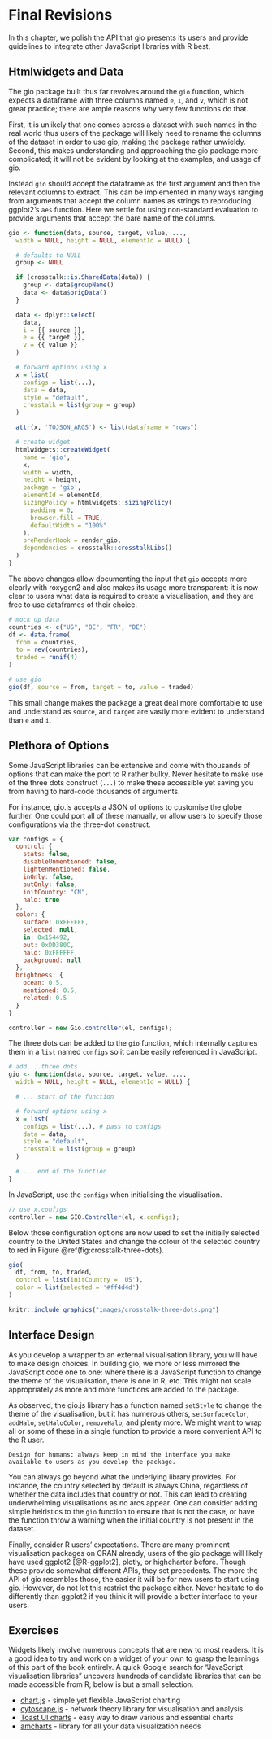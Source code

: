 # Final Revisions {#widgets-final}

In this chapter, we polish the API that gio presents its users and provide guidelines to integrate other JavaScript libraries with R best.

## Htmlwidgets and Data {#widgets-final-data}

The gio package built thus far revolves around the `gio` function, which expects a dataframe with three columns named `e`, `i`, and `v`, which is not great practice; there are ample reasons why very few functions do that.

First, it is unlikely that one comes across a dataset with such names in the real world thus users of the package will likely need to rename the columns of the dataset in order to use gio, making the package rather unwieldy. Second, this makes understanding and approaching the gio package more complicated; it will not be evident by looking at the examples, and usage of gio.

Instead `gio` should accept the dataframe as the first argument and then the relevant columns to extract. This can be implemented in many ways ranging from arguments that accept the column names as strings to reproducing ggplot2's `aes` function. Here we settle for using non-standard evaluation to provide arguments that accept the bare name of the columns.

```r
gio <- function(data, source, target, value, ..., 
  width = NULL, height = NULL, elementId = NULL) {

  # defaults to NULL
  group <- NULL

  if (crosstalk::is.SharedData(data)) {
    group <- data$groupName()
    data <- data$origData()
  }

  data <- dplyr::select(
    data,
    i = {{ source }},
    e = {{ target }},
    v = {{ value }}
  )

  # forward options using x
  x = list(
    configs = list(...),
    data = data,
    style = "default",
    crosstalk = list(group = group)
  )

  attr(x, 'TOJSON_ARGS') <- list(dataframe = "rows")

  # create widget
  htmlwidgets::createWidget(
    name = 'gio',
    x,
    width = width,
    height = height,
    package = 'gio',
    elementId = elementId,
    sizingPolicy = htmlwidgets::sizingPolicy(
      padding = 0,
      browser.fill = TRUE,
      defaultWidth = "100%"
    ),
    preRenderHook = render_gio,
    dependencies = crosstalk::crosstalkLibs()
  )
}
```

The above changes allow documenting the input that `gio` accepts more clearly with roxygen2 and also makes its usage more transparent: it is now clear to users what data is required to create a visualisation, and they are free to use dataframes of their choice.

```r
# mock up data
countries <- c("US", "BE", "FR", "DE")
df <- data.frame(
  from = countries,
  to = rev(countries),
  traded = runif(4)
)

# use gio
gio(df, source = from, target = to, value = traded)
```

This small change makes the package a great deal more comfortable to use and understand as `source`, and `target` are vastly more evident to understand than `e` and `i`.

## Plethora of Options {#widgets-final-options}

Some JavaScript libraries can be extensive and come with thousands of options that can make the port to R rather bulky. Never hesitate to make use of the three dots construct (`...`) to make these accessible yet saving you from having to hard-code thousands of arguments.

For instance, gio.js accepts a JSON\index{JSON} of options to customise the globe further. One could port all of these manually, or allow users to specify those configurations via the three-dot construct.

```js
var configs = {
  control: {
    stats: false,
    disableUnmentioned: false,
    lightenMentioned: false,
    inOnly: false,
    outOnly: false,
    initCountry: "CN",
    halo: true
  },
  color: {
    surface: 0xFFFFFF,
    selected: null,
    in: 0x154492,
    out: 0xDD380C,
    halo: 0xFFFFFF,
    background: null
  },
  brightness: {
    ocean: 0.5,
    mentioned: 0.5,
    related: 0.5
  }
}

controller = new Gio.controller(el, configs);
```

The three dots can be added to the `gio` function, which internally captures them in a `list` named `configs` so it can be easily referenced in JavaScript.

```r
# add ...three dots
gio <- function(data, source, target, value, ..., 
  width = NULL, height = NULL, elementId = NULL) {

  # ... start of the function

  # forward options using x
  x = list(
    configs = list(...), # pass to configs
    data = data,
    style = "default",
    crosstalk = list(group = group)
  )

  # ... end of the function
}
```

In JavaScript, use the `configs` when initialising the visualisation.

```js
// use x.configs
controller = new GIO.Controller(el, x.configs);
```

Below those configuration options are now used to set the initially selected country to the United States and change the colour of the selected country to red in Figure \@ref(fig:crosstalk-three-dots).

```r
gio(
  df, from, to, traded, 
  control = list(initCountry = 'US'), 
  color = list(selected = '#ff4d4d')
) 
```

```r
knitr::include_graphics("images/crosstalk-three-dots.png")
```

## Interface Design {#widgets-final-interface}

As you develop a wrapper to an external visualisation library, you will have to make design choices. In building gio, we more or less mirrored the JavaScript code one to one: where there is a JavaScript function to change the theme of the visualisation, there is one in R, etc. This might not scale appropriately as more and more functions are added to the package. 

As observed, the gio.js library has a function named `setStyle` to change the theme of the visualisation, but it has numerous others, `setSurfaceColor`, `addHalo`, `setHaloColor`, `removeHalo`, and plenty more. We might want to wrap all or some of these in a single function to provide a more convenient API to the R user. 

```block
Design for humans: always keep in mind the interface you make available to users as you develop the package.
```

You can always go beyond what the underlying library provides. For instance, the country selected by default is always China, regardless of whether the data includes that country or not. This can lead to creating underwhelming visualisations as no arcs appear. One can consider adding simple heiristics to the `gio` function to ensure that is not the case, or have the function throw a warning when the initial country is not present in the dataset.

Finally, consider R users' expectations. There are many prominent visualisation\index{visualisation} packages on CRAN already, users of the gio package will likely have used ggplot2 [@R-ggplot2], plotly, or highcharter before. Though these provide somewhat different APIs, they set precedents. The more the API of gio resembles those, the easier it will be for new users to start using gio. However, do not let this restrict the package either. Never hesitate to do differently than ggplot2 if you think it will provide a better interface to your users.

## Exercises {#widgets-final-exercises}

Widgets likely involve numerous concepts that are new to most readers. It is a good idea to try and work on a widget of your own to grasp the learnings of this part of the book entirely. A quick Google search for "JavaScript visualisation libraries" uncovers hundreds of candidate libraries that can be made accessible from R; below is but a small selection.

- [chart.js](https://www.chartjs.org/) - simple yet flexible JavaScript charting
- [cytoscape.js](https://js.cytoscape.org/) - network theory library for visualisation and analysis
- [Toast UI charts](https://ui.toast.com/tui-chart/) - easy way to draw various and essential charts
- [amcharts](https://www.amcharts.com/) - library for all your data visualization needs

